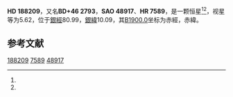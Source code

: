 {{Starbox begin
| name = HD 188209
}}
{{Starbox observe
| epoch = [[J2000.0|J2000.0]]
| constell = {{星座名待查}}<ref name=SIMBAD>{{cite web
 | url=http://simbad.u-strasbg.fr/simbad/sim-id?Ident=HR+7589
 | title=Pulsating variable Star
 | publisher=Centre de Données astronomiques de Strasbourg
 | work=SIMBAD
 | accessdate=2012-07-13
 | archive-date=2019-07-24
 | archive-url=https://web.archive.org/web/20190724234803/http://simbad.u-strasbg.fr/simbad/sim-id%3FIdent%3DHR%2B7589
 }}</ref><ref name=DATA>{{cite web
 | url=http://vizier.u-strasbg.fr/viz-bin/VizieR-5?-out.add=.&-source=5050&-corr=PK=HR&-out.max=9999&HR=7589
 | title=VizieR Detailed Page
 | accessdate=2012-07-13
 | archive-date=2016-03-05
 | archive-url=https://web.archive.org/web/20160305205054/http://vizier.u-strasbg.fr/viz-bin/VizieR-5?-out.add=.&-source=5050&-corr=PK=HR&-out.max=9999&HR=7589
 | dead-url=no
 }}</ref>
| 星官 = 
| ra = {{RA|19|51|59.1}}<ref name=SIMBAD /><ref name=DATA />
| dec = {{DEC|+47|1|39}}<ref name=SIMBAD /><ref name=DATA />
| appmag_v = 5.62<ref name=SIMBAD /><ref name=DATA />
}}
{{Starbox character
| class = O9.5Ia<ref name=SIMBAD /><ref name=DATA />
| b-v = -0.07<ref name=SIMBAD /><ref name=DATA />
| u-b = -0.97<ref name=SIMBAD /><ref name=DATA />
| r-i = -0.12<ref name=SIMBAD /><ref name=DATA />
| variable = 
}}
{{Starbox astrometry
| radial_v = -0.97
| prop_mo_ra = -6
| parallax = 0.009
| p_error = 
}}
{{Starbox catalog
| names =BD+46 2793，[[SAO星表|SAO]] 48917，[[HD星表|HD]] 188209，[[HR星表|HR]] 7589}}
{{Starbox reference |Simbad=HR+7589}}
{{Starbox end}}

'''HD 188209'''，又名'''BD+46 2793'''，'''SAO 48917'''、'''HR 7589'''，是一颗恒星<ref name=SIMBAD /><ref name=DATA />，视星等为5.62，位于[[銀道座標系|銀經]]80.99，[[銀道座標系|銀緯]]10.09，其[[B1900.0|B1900.0]]坐标为赤經{{RA|19|48|58.2}}，赤緯{{DEC|+46|10.09|9}}。

== 参考文献 ==
{{reflist}}

{{star-stub}}

[[Category:HD和HDE天體|188209]]
[[Category:HR天體|7589]]
[[Category:SAO天體|48917]]